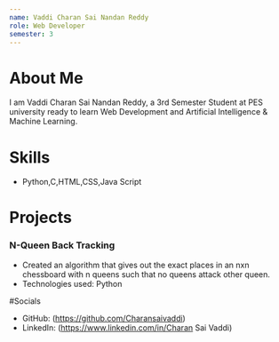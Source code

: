 ```yaml
---
name: Vaddi Charan Sai Nandan Reddy
role: Web Developer
semester: 3
---
```

# About Me
I am Vaddi Charan Sai Nandan Reddy, a 3rd Semester Student at PES university ready to learn Web Development and Artificial Intelligence & Machine Learning.

# Skills


- Python,C,HTML,CSS,Java Script

# Projects


### **N-Queen Back Tracking**
- Created an algorithm that gives out the exact places in  an nxn chessboard with n queens such that no queens attack other queen.
- Technologies used: Python

#Socials


- GitHub: (https://github.com/Charansaivaddi)
- LinkedIn: (https://www.linkedin.com/in/Charan Sai Vaddi)



